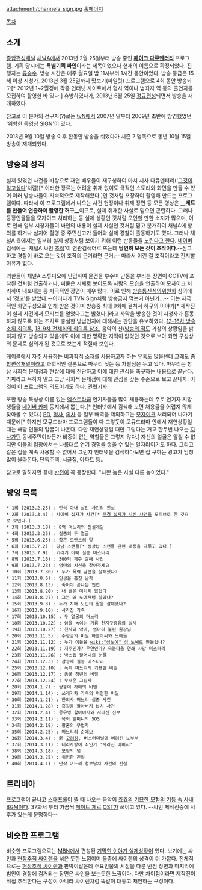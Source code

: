 attachment:/channela_sign.jpg
[http://tv.ichannela.com/program/culture/sign/concept.html 홈페이지]

[[목차]]

== 소개 ==
[[종합편성채널]] [[채널A]]에서 2013년 2월 25일부터 방송 중인 '''[[페이크 다큐멘터리]]''' 프로그램. 기획 당시에는 '''특별기획 싸인'''이라는 제목이었으나 현재의 이름으로 확정되었다. 진행자는 [[류승수]]. 방송 시간은 매주 월요일 밤 11시부터 1시간 동안이었다. 방송 등급은 15세 이상 시청가. 2013년 3월 25일까지 맛보기(파일럿) 프로그램으로 4회 동안 방송되고[* 2012년 1~2월경에 각종 인터넷 사이트에서 형사 역이나 범죄자 역 등의 출연자를 모집하여 촬영한 바 있다.] 휴방하였다가, 2013년 6월 25일 [http://news.naver.com/main/read.nhn?mode=LSD&mid=sec&sid1=106&oid=396&aid=0000090696 정규편성]되면서 방송을 재개하였다.

참고로 이 분야의 선구자(?)로는 [[tvN]]에서 2007년 말부터 2009년 초반에 방영했었던 '[[위험한 동영상 SIGN]]'이 있다.

2013년 9월 10일 방송 이후 한동안 방송을 쉬었다가 시즌 2 명목으로 동년 10월 15일 방송이 재개되었다.

== 방송의 성격 ==
실제 있었던 사건을 바탕으로 재연 배우들이 재구성하여 마치 시사 다큐멘터리('[[그것이 알고싶다]]'처럼)[* 이러한 장르는 어려운 취재 없이도 극적인 스토리와 화면을 만들 수 있어 여러 방송사들이 지속적으로 제작해왔다.]인 것처럼 포장하여 촬영해 만드는 프로그램이다. 따라서 이 프로그램에서 나오는 사건 현장이나 취재 장면 등 모든 영상은 '''__세트를 만들어 연출하여 촬영한 허구__'''이므로, 실제 취재한 사실로 믿으면 곤란하다. 그러나 등장인물들을 모자이크 처리하는 등 실제 상황인 것처럼 오인할 만한 소지가 많으며, 이로 인해 일부 시청자들이 싸인의 내용이 실제 사실인 것처럼 믿고 분개하여 채널A에 항의를 하거나 심지어 촬영 중 주민신고가 들어와 실제 경찰이 출동하기도 했다. 그러나 채널A 측에서는 일부러 실제 상황처럼 보이기 위해 이런 반응들을 [http://news.naver.com/main/read.nhn?mode=LSD&mid=sec&sid1=106&oid=108&aid=0002285801 노린다고 한다]. [[네이버]] 검색에는 '채널A 싸인 [[조작]]'이 연관검색어로 뜨는데 '''당연히 모든 것이 조작이다'''.--신고하고 경찰이 바로 오는 것이 조작의 근거라면 근거.-- 따라서 이런 걸 조작이라고 진지빨 이유가 없다.

괴한들이 채널A 스튜디오에 난입하여 물건을 부수며 난동을 부리는 장면이 CCTV에 포착된 것처럼 연출하거나, 피묻은 시체로 보이도록 사람의 모습을 연출하여 모자이크 처리하여 내보내는 등 자극적인 장면이 매우 많다. 이로 인해 [[방송통신심의위원회]] 심의에서 '경고'를 받았다.--이러다가 TVN Sign처럼 방송금지 먹는거 아닌가...-- 이는 자극적인 화면구성으로 인해 받은 것이며 방송중 최대 9회에 걸쳐서 허구의 이야기[* 제작진이 실제 사건에서 모티브를 얻었다고는 밝혔다.]라고 자막을 방송한 것이 시청자가 혼동하지 않도록 하는 조치로 충실한 방법인지에 대해서는 판단을 유보하였다. [http://www.kocsc.or.kr/04_know/broadcast_SCommittee_View.php?ko_board=Broadcst_SCommittee&ba_id=6368&page=1 13-16차 방송소위 회의록], [http://www.kocsc.or.kr/02_infoCenter/Records_View.php?ko_board=Records&ba_id=6370&page=1 13-9차 전체회의 회의록 참조.] 음악의 신/[[방송의 적]]도 가상의 상황임을 밝히지 않고 방송되고 있음에도 이에 대한 명확한 지적이 없었던 것으로 보아 화면 구성상의 문제로 심의가 된 것으로 보는게 적절해 보인다.

케이블에서 자주 사용하는 비과학적 소재를 사용하고자 하는 유혹도 많을텐데 그래도 [[종합편성채널]]이라고 과학적인 결론으로 마무리 짓는 등 차별점은 두고 있다. 마무리는 항상 사회적 문제점과 현상에 대해 진단하고 이에 대한 관심을 촉구하는 내용으로 끝난다. 가짜라고 욕하지 말고 그냥 사회적 문제점에 대해 관심을 갖는 수준으로 보고 끝내자. 이것이 이 프로그램의 의도이기도 하다. [http://news.naver.com/main/read.nhn?mode=LSD&mid=sec&sid1=106&oid=396&aid=0000141235 관련기사]

또한 방송 특성상 이름 없는 [[엑스트라]]급 연기자들을 많이 채용하는데 주로 연기자 지망생들을 [[네이버 카페]] 등지에서 뽑는다.[* 인터넷에서 검색해 보면 채용글을 어렵지 않게 찾아볼 수 있다.] [[PD]], [[형사]], [[의사]] 등 일부 배역을 제외하고는 [[모자이크]] 처리되어 나가기 때문에[* 하지만 모큐드라마 프로그램들이 다 그렇듯이 모큐드라마 안에서 재연상황일 때는 해당 인물의 얼굴이 나온다. 다만 재연상황일 때만 그렇다는 거고 한두번 나오는 [[지나가던]] 동네주민이라든가 비중이 없는 역할들은 그렇지 않다.] 자신의 얼굴은 알릴 수 없지만 이들의 입장에서는 나름대로 연기 경험을 쌓을 수 있는 일자리이기도 하다. 그리고 같은 집을 계속 사용할 수 없어서 그런지 인터넷을 검색하다보면 집 구하는 광고가 엄청 많이 올라온다. 단독주택, 시골집, 아파트 등.. 

참고로 말하자면 끝에 [[반전]]이 꼭 등장한다. "나쁜 놈은 사실 다른 놈이었다."
== 방영 목록 ==
 * 1회 (2013.2.25) : 만삭 아내 살인 사건의 진실
 * 2회 (2013.3.4) : 사이비 십자가 사건[* [[문경 십자가 시신 사건]]을 모티브로 한 것으로 보인다.]
 * 3회 (2013.3.18) : 8억 며느리의 진실게임
 * 4회 (2013.3.25) : 실종의 두 얼굴
 * 5회 (2013.6.25) : 황혼 로맨스의 덫
 * 6회 (2013.7.2) : 강남 스캔들[* 성상납 스캔들 관련 내용을 다루고 있다.]
 * 7회 (2013.7.9) : 기러기 아빠 실종 미스터리
 * 8회 (2013.7.16) : 300억 계주 살해 사건
 * 9회 (2013.7.23) : 엄마의 시신을 찾아주세요
 * 10회 (2013.7.30) : 누가 폭력 남편을 살해했나?
 * 11회 (2013.8.6) : 인생을 훔친 남자
 * 12회 (2013.8.13) : 죽어야 끝나는 인연
 * 13회 (2013.8.20) : 내 딸은 미치지 않았다
 * 14회 (2013.8.27) : 그는 왜 노예처럼 살았나?
 * 15회 (2013.9.3) : 누가 치매 노인의 딸을 살해했나?
 * 16회 (2013.9.10) : 사라진 가족
 * 17회 (2013.10.15) : 두 얼굴의 며느리
 * 18회 (2013.10.22) : 암을 녹이는 기름 천지구증유의 실체
 * 19회 (2013.10.27) : 천사와 악마, 엄마라 불린 원장님
 * 20회 (2013.11.5) : 수정궁의 비밀 하늘아씨와 노예들
 * 21회 (2013.11.12) : 누가 이들을 [[wiki:"섬노예" 섬 노예]]로 만들었나?
 * 22회 (2013.11.19) : 저주인가? 우연인가? 숙봉마을 연쇄 사망 미스터리
 * 23회 (2013.11.26) : 박스집 할머니의 눈물
 * 24회 (2013.12.3) : 삼형제 실종 미스터리
 * 25회 (2013.12.10) : 폭력 며느리의 기묘한 비밀
 * 26회 (2013.12.17) : 동굴 청년의 비밀
 * 27회 (2013.12.24) : 무서운 그림자
 * 28회 (2014.1.7) : 쌍둥이 자매의 비밀
 * 29회 (2014.1.14) : 쓰레기차 가족의 위험한 비밀
 * 30회 (2014.1.21) : 한의사 며느리 실종 사건
 * 31회 (2014.1.28) : 홍길동 할아버지 납치 사건
 * 32회 (2014.2.4) : 몽유병 할아버지와 사라진 신부
 * 33회 (2014.2.11) : 옥희 할머니의 SOS
 * 34회 (2014.2.18) : 황혼의 무법자
 * 35회 (2014.2.25) : 며느리의 순애보
 * 36회 (2014.3.4) : 新 [[고려장]], 버스터미널에 버려진 노부부
 * 37회 (2014.3.11) : 내리사랑이 죄인가 '사라진 아버지'
 * 38회 (2014.3.18) : 모정의 덫
 * 39회 (2014.3.25) : 위험한 친절
 * 40회 (2014.4.1) : 만삭 며느리 청부납치 사건의 진실
== 트리비아 ==
프로그램이 끝나고 [[스태프롤]]이 뜰 때 나오는 음악이 [[죠죠의 기묘한 모험]]의 [[기둥 속 사내]] [[BGM]]이다.
37화서 부터 가끔씩 [[페이트 제로]] [[OST]]가 쓰이고 있다. --싸인 제작진중에 덕후가 있는게 분명하다--
== 비슷한 프로그램 ==
비슷한 프로그램으로는 [[MBN]]에서 편성된 [[기막힌 이야기 실제상황]]이 있다. 보기에는 싸인과 [[현장추적 싸이렌]]을 섞은 듯한 느낌이며 둘중에 싸이렌의 성격이 더 가깝다. 전체적으로는 [[현장추적 싸이렌]]과 판박이같은데 주요인물의 시점을 다룬 반전 장면과 마지막에 범인이 경찰에 검거되는 장면은 싸인을 보는듯한 느낌이다. 다만 차이점이라면 제작진이 직접 추적한다는 구성이 아니라 싸이렌처럼 똑같이 대놓고 재연하는 구성이다.
